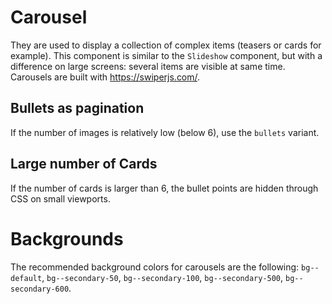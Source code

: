 
<Meta of={CarouselStories} />

# Carousel

They are used to display a collection of complex items (teasers or cards for example). This component is similar to the `Slideshow` component, but with a difference on large screens: several items are visible at same time.
Carousels are built with https://swiperjs.com/.

## Bullets as pagination

If the number of images is relatively low (below 6), use the `bullets` variant.

<Canvas of={CarouselStories.WithBullets} />

## Large number of Cards

If the number of cards is larger than 6, the bullet points are hidden through CSS on small viewports.

<Canvas of={CarouselStories.LargeNumberOfCards} />

# Backgrounds

The recommended background colors for carousels are the following: `bg--default`, `bg--secondary-50`, `bg--secondary-100`, `bg--secondary-500`, `bg--secondary-600`.

<Canvas of={CarouselStories.Backgrounds} />
